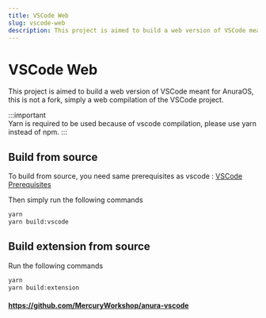 ```yaml
---
title: VSCode Web
slug: vscode-web
description: This project is aimed to build a web version of VSCode meant for AnuraOS, this is not a fork, simply a web compilation of the VSCode project.
---
```


# VSCode Web
This project is aimed to build a web version of VSCode meant for AnuraOS, this is not a fork, simply a web compilation of the VSCode project.


:::important  
Yarn is required to be used because of vscode compilation, please use yarn instead of npm.
:::
## Build from source

To build from source, you need same prerequisites as vscode :
[VSCode Prerequisites](https://github.com/microsoft/vscode/wiki/How-to-Contribute#prerequisites)

Then simply run the following commands

```sh
yarn
yarn build:vscode
```

## Build extension from source

Run the following commands

```sh
yarn
yarn build:extension
```

#### https://github.com/MercuryWorkshop/anura-vscode